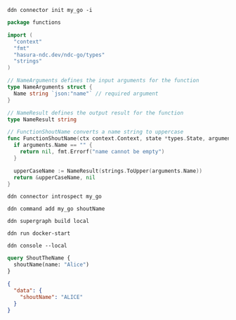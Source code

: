 ```ddn title="Initalize a new connector and select hasura/go from the list:"
ddn connector init my_go -i
```

```go title="Rename hello.go to nameToUpperCase.go:"
package functions

import (
  "context"
  "fmt"
  "hasura-ndc.dev/ndc-go/types"
  "strings"
)

// NameArguments defines the input arguments for the function
type NameArguments struct {
  Name string `json:"name"` // required argument
}

// NameResult defines the output result for the function
type NameResult string

// FunctionShoutName converts a name string to uppercase
func FunctionShoutName(ctx context.Context, state *types.State, arguments *NameArguments) (*NameResult, error) {
  if arguments.Name == "" {
    return nil, fmt.Errorf("name cannot be empty")
  }

  upperCaseName := NameResult(strings.ToUpper(arguments.Name))
  return &upperCaseName, nil
}
```

```ddn title="Introspect the connector:"
ddn connector introspect my_go
```

```ddn title="Track the function:"
ddn command add my_go shoutName
```

```ddn title="Create a new build:"
ddn supergraph build local
```

```ddn title="Start your services:"
ddn run docker-start
```

```ddn title="Open your development console:"
ddn console --local
```

```graphql title="You can now query your expanded table with the transformed name:"
query ShoutTheName {
  shoutName(name: "Alice")
}
```

```json title="With a response like this:"
{
  "data": {
    "shoutName": "ALICE"
  }
}
```
